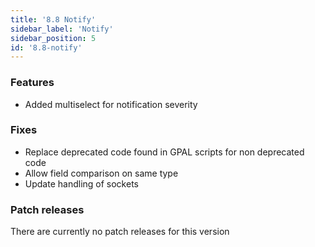 ```yaml
---
title: '8.8 Notify'
sidebar_label: 'Notify'
sidebar_position: 5
id: '8.8-notify'
---
```


### Features

* Added multiselect for notification severity

### Fixes

* Replace deprecated code found in GPAL scripts for non deprecated code 
* Allow field comparison on same type 
* Update handling of sockets 

### Patch releases

There are currently no patch releases for this version

